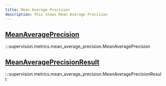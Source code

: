 ```yaml
---
title: Mean Average Precision
description: This shows Mean Average Precision
---
```



<div className="md-typeset">
    <h2><a href="#supervision.metrics.mean_average_precision.MeanAveragePrecision">MeanAveragePrecision</a></h2>
</div>

:::supervision.metrics.mean_average_precision.MeanAveragePrecision

<div className="md-typeset">
    <h2><a href="#supervision.metrics.mean_average_precision.MeanAveragePrecisionResult">MeanAveragePrecisionResult</a></h2>
</div>

:::supervision.metrics.mean_average_precision.MeanAveragePrecisionResult